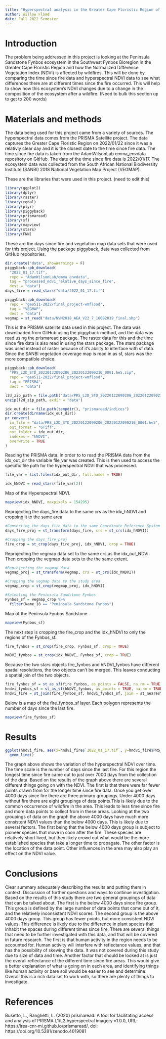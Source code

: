 ```yaml
---
title: "Hyperspectral analysis in the Greater Cape Floristic Region of South Africa"
author: Willow Flood
date: Fall 2022 Semester
---
```


# Introduction

The problem being addressed in this project is looking at the Peninsula Sandstone Fynbos ecosystem in the Southwest Fynbos Bioregion in the Greater Cape Floristic Region and how the Normalized Difference Vegetation Index (NDVI) is affected by wildfires. This will be done by comparing the time since fire data and hyperspectral NDVI data to see what differences there are at different times since the fire occurred. This will help to show how this ecosystem's NDVI changes due to a change in the composition of the ecosystem after a wildfire. (Need to bulk this section up to get to 200 words)  

# Materials and methods

The data being used for this project came from a variety of sources. The hyperspectral data comes from the PRISMA Satellite project. The data captures the Greater Cape Floristic Region on 2022/01/22 since it was a relativly clear day and it is the closest date to the time since fire data. The time since fire data is taken from the AdamWilsonLab emma_envdata repository on GitHub. The date of the time since fire data is 2022/01/17. The ecosystem data was collected from the South African National Biodiversity Institute (SANBI) 2018 National Vegetation Map Project (VEGMAP). 

These are the libraries that were used in this project. (need to edit this)
```r
library(ggplot2)
library(dplyr)
library(raster)
library(rgdal)
library(plyr)
library(piggyback)
library(prismaread)
library(sf)
library(mapview)
library(stars)
library(FNN)
```
These are the days since fire and vegetation map data sets that were used for this project. Using the package piggyback, data was collected from GitHub repositories.
```r
dir.create("data", showWarnings = F)
piggyback::pb_download(
  "2022_01_17.tif",
  repo = "AdamWilsonLab/emma_envdata",
  tag = "processed_ndvi_relative_days_since_fire",
  dest = "data")
days_fire = read_stars("data/2022_01_17.tif")

piggyback::pb_download(
  repo = "geo511-2022/final_project-wmflood",
  tag = "VEGMAP",
  dest = "data")
vegmap = st_read("data/NVM2018_AEA_V22_7_16082019_final.shp")
```
This is the PRISMA satellite data used in this project. The data was downloaded from GitHub using the piggyback method, and the data was read using the prismaread package. The raster data for this and the time since fire data is also read in using the stars package. The stars package was used instead of raster because of it's ability to interface with sf data. Since the SANBI vegetation coverage map is read in as sf, stars was the more compatible choice.
```r
piggyback::pb_download(
  "PRS_L2D_STD_20220122090206_20220122090210_0001.he5.zip",
  repo = "geo511-2022/final_project-wmflood",
  tag = "PRISMA",
  dest = "data")

l2d_zip_path = file.path("data/PRS_L2D_STD_20220122090206_20220122090210_0001.he5.zip")
unzip(l2d_zip_path, exdir = "data")

idx_out_dir = file.path(tempdir(), "prismaread/indices")
dir.create(dirname(idx_out_dir))
pr_convert(
  in_file = "data/PRS_L2D_STD_20220122090206_20220122090210_0001.he5",
  out_format = "GTiff",
  out_folder = idx_out_dir,
  indexes = "hNDVI",
  overwrite = TRUE
)
```
Reading the PRISMA data. In order to to read the PRISMA data from the idx_out_dir the variable file_var was created. This is then used to access the specific file path for the hyperspectral NDVI that was processed.
```r
file_var = list.files(idx_out_dir, full.names = TRUE)

idx_hNDVI = read_stars(file_var[2]) 
```
Map of the Hyperspectral NDVI.
```r
mapview(idx_hNDVI, maxpixels = 154295)
```
Reprojecting the days_fire data to the same crs as the idx_hNDVI and cropping it to the same area.
```r
#Converting the days_fire data to the same Coordinate Reference System
days_fire_proj = st_transform(days_fire, crs = st_crs(idx_hNDVI))

#Cropping the days_fire_proj
fire_crop = st_crop(days_fire_proj, idx_hNDVI, crop = TRUE)
```
Reprojecting the vegmap data set to the same crs as the idx_out_NDVI. Then cropping the vegmap data sets to the the same extent.
```r
#Reprojecting the vegmap data
vegmap_proj = st_transform(vegmap, crs = st_crs(idx_hNDVI))

#Cropping the vegmap data to the study area
vegmap_crop = st_crop(vegmap_proj, idx_hNDVI)

#Selecting the Peninsula Sandstone Fynbos
Fynbos_sf = vegmap_crop %>%
  filter(Name_18 == "Peninsula Sandstone Fynbos")
```
Map of the Peninsula Fynbos Sandstone.
```r
mapview(Fynbos_sf)
```
The next step is cropping the fire_crop and the idx_hNDVI to only the regions of the Fynbos_sf.
```r
fire_fynbos = st_crop(fire_crop, Fynbos_sf, crop = TRUE)

hNDVI_fynbos = st_crop(idx_hNDVI, Fynbos_sf, crop = TRUE)
```
Because the two stars objects fire_fynbos and hNDVI_fynbos have different spatial resolutions, the two objects can't be merged. This leaves conducting a spatial join of the two objects.
```r
fire_fynbos_sf = st_as_sf(fire_fynbos, as_points = FALSE, na.rm = TRUE)
hndvi_fynbos_sf = st_as_sf(hNDVI_fynbos, as_points = TRUE, na.rm = TRUE)
hndvi_fire = st_join(fire_fynbos_sf, hndvi_fynbos_sf, join = st_nearest_feature, left = TRUE)
```
Below is a map of the fire_fynbos_sf layer. Each polygon represents the number of days since the last fire.
```r
mapview(fire_fynbos_sf)
```
# Results

```r
ggplot(hndvi_fire, aes(x=hndvi_fire$`2022_01_17.tif`, y=hndvi_fire$PRS_L2D_STD_20220122090206_20220122090210_0001_hNDVI.tif)) +
  geom_line()
```
The graph above shows the variation of the hyperspectral NDVI over time. The time scale is the number of days since the last fire. For this region the longest time since fire came out to just over 7000 days from the collection of the data.
Based on the results of the graph above there are several different things going on with the NDVI. The first is that there were far fewer points drawn from for the longer time since fire data. Once you get over 4000 days since fire there are three primary groupings. Under 4000 days without fire there are eight groupings of data points.This is likely due to the common occurrence of wildfire in the area. This leads to less time since fire and more data points to collect from in these areas.
Looking at the two groupings of data on the graph the above 4000 days have much more consistent NDVI values than the below 4000 days. This is likely due to several factors. The first being that the below 4000 days group is subject to pioneer species that move in soon after the fire. These species are relatively short lived, but they likely crowd out what would be the more established species that take a longer time to propagate. The other factor is the location of the data point. Other influences in the area may also play an effect on the NDVI value.

# Conclusions

Clear summary adequately describing the results and putting them in context. Discussion of further questions and ways to continue investigation.
Based on the results of this study there are two general groupings of data that can be talked about. The first is the below 4000 days since fire group. This group is defined by the large number of data points that come out of it, and the relatively inconsistent NDVI scores. The second group is the above 4000 days group. This group has fewer points, but more consistent NDVI values. This difference is likely due to the difference in plant species that inhabit the spaces during different times since fire.
There are several things that need to be further investigated with this data, and that will be covered in future research. The first is that human activity in the region needs to be accounted for. Human activity will interfere with reflectance values, and that has the possibility of skewing the data. It was not covered during this study due to size of data and time. Another factor that should be looked at is just the overall reflectance of the different time since fire areas. This would give a better explanation of what is going on in each area, and identifying things like human activity or bare soil would be easier to see and determine. Overall this is a rich data set to work with, so there are plenty of things to investigate.

# References

Busetto, L., Ranghetti, L. (2020) prismaread: A tool for facilitating access and analysis of PRISMA L1/L2 hyperspectral imagery v1.0.0, URL: https://irea-cnr-mi.github.io/prismaread/, doi: https://doi.org/10.5281/zenodo.4019081
